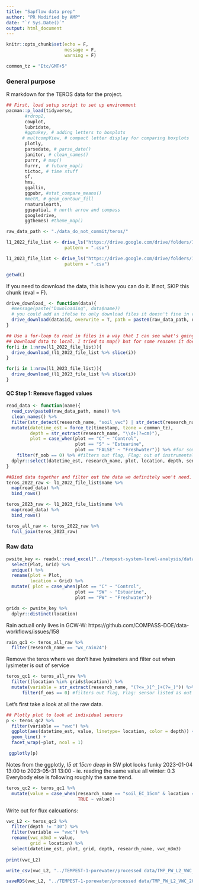 ```yaml
---
title: "Sapflow data prep"
author: "PR Modified by AMP"
date: "`r Sys.Date()`"
output: html_document
---
```


```r
knitr::opts_chunk$set(echo = F, 
                      message = F,
                      warning = F)

common_tz = "Etc/GMT+5"
```

### General purpose

R markdown for the TEROS data for the project. 

```r
## First, load setup script to set up environment
pacman::p_load(tidyverse, 
       #rdrop2, 
       cowplot, 
       lubridate, 
       #ggtukey, # adding letters to boxplots
      # multcompView, # compact letter display for comparing boxplots
       plotly,
       parsedate, # parse_date()
       janitor, # clean_names()
       purrr, # map()
       furrr,  # future_map()
       tictoc, # time stuff
       sf, 
       hms,
       ggallin,
       ggpubr, #stat_compare_means()
       #metR, # geom_contour_fill
       rnaturalearth,
       ggspatial, # north arrow and compass
       googledrive, 
       ggthemes) #theme_map()
```

```r
raw_data_path <- "./data_do_not_commit/teros/"

l1_2022_file_list <- drive_ls("https://drive.google.com/drive/folders/1z-ecWwa7Xa2pbGOl6rZEW6p8RbLL8QdX", 
                      pattern = ".csv")

l1_2023_file_list <- drive_ls("https://drive.google.com/drive/folders/1-ebNwEWViTIo2fb6fmPryfXJmD_VmHsK", 
                      pattern = ".csv")

getwd()
```

If you need to download the data, this is how you can do it. If not, SKIP this chunk (eval = F). 

```r

drive_download_ <- function(data){
  #message(paste("Downloading", data$name))
  # you could add an ifelse to only download files it doesn't fine in raw_data_path
  drive_download(data$id, overwrite = T, path = paste0(raw_data_path, data$name))
}

## Use a for-loop to read in files in a way that I can see what's going on
## Download data to local. I tried to map() but for some reasons it doesn't work?
for(i in 1:nrow(l1_2022_file_list)){
  drive_download_(l1_2022_file_list %>% slice(i))
}

for(i in 1:nrow(l1_2023_file_list)){
  drive_download_(l1_2023_file_list %>% slice(i))
}
```

#### QC Step 1: Remove flagged values

```r

read_data <- function(name){
  read_csv(paste0(raw_data_path, name)) %>% 
  clean_names() %>% 
  filter(str_detect(research_name, "soil_vwc") | str_detect(research_name, "soil_EC") | str_detect(research_name, "wx_rain24")) %>% #pull the teros vwc, EC, and the rain data
  mutate(datetime_est = force_tz(timestamp, tzone = common_tz), 
         depth = str_extract(research_name, "\\d+(?=cm)"),
         plot = case_when(plot == "C" ~ "Control", 
                          plot == "S" ~ "Estuarine", 
                          plot == "FALSE" ~ "Freshwater")) %>% #for some reason the FW files are coming in with FALSE not F
    filter(f_oob == 0) %>% #filters out flag, Flag: out of instrumental bounds (logical; 1=TRUE)
  dplyr::select(datetime_est, research_name, plot, location, depth, sensor_id, value, contains("f_")) 
}

##Bind data together and filter out the data we definitely won't need.
teros_2022_raw <- l1_2022_file_list$name %>% 
  map(read_data) %>% 
  bind_rows() 

teros_2023_raw <- l1_2023_file_list$name %>% 
  map(read_data) %>% 
  bind_rows() 

teros_all_raw <- teros_2022_raw %>%
  full_join(teros_2023_raw)
```

### Raw data

```r
pwsite_key <- readxl::read_excel("../tempest-system-level-analysis/data/for processing/porewater_sites_complete_key.xlsx") %>%
  select(Plot, Grid) %>%
  unique() %>%
  rename(plot = Plot,
         location = Grid) %>%
  mutate( plot = case_when(plot == "C" ~ "Control", 
                          plot == "SW" ~ "Estuarine", 
                          plot == "FW" ~ "Freshwater"))

grids <- pwsite_key %>%
  dplyr::distinct(location)

```

Rain actuall only lives in GCW-W: https://github.com/COMPASS-DOE/data-workflows/issues/158

```r

rain_qc1 <- teros_all_raw %>% 
  filter(research_name == "wx_rain24")
```

Remove the teros where we don't have lysimeters
and filter out when lysimeter is out of service 

```r

teros_qc1 <- teros_all_raw %>% 
  filter((location %in% grids$location)) %>%
  mutate(variable = str_extract(research_name, "(?<=_)[^_]+(?=_)")) %>%
      filter(f_oos == 0) #filters out flag, Flag: sensor listed as out of service (logical; 1=TRUE)
```

Let's first take a look at all the raw data. 

```r
## Plotly plot to look at individual sensors
p <- teros_qc2 %>%
  filter(variable == "vwc") %>%
  ggplot(aes(datetime_est, value, linetype= location, color = depth)) + 
  geom_line() + 
  facet_wrap(~plot, ncol = 1)

 ggplotly(p)
```
Notes from the ggplotly, *I5 at 15cm deep* in SW plot looks funky 2023-01-04 13:00 to 2023-05-31 13:00 - ie. reading the same value all winter: 0.3
Everybody else is following roughly the same trend.

```r
teros_qc2 <- teros_qc1 %>% 
  mutate(value = case_when(research_name == "soil_EC_15cm" & location == "I5" & between(datetime_est, as.POSIXct("2023-01-04 13:00", tz = common_tz), as.POSIXct("2023-05-31 13:00", tz = common_tz)) ~ NA,
                           TRUE ~ value))
```

Write out for flux calcuations:

```r

vwc_L2 <- teros_qc2 %>%
  filter(depth != "30") %>%
  filter(variable == "vwc") %>%
  rename(vwc_m3m3 = value,
         grid = location) %>%
  select(datetime_est, plot, grid, depth, research_name, vwc_m3m3)
  
print(vwc_L2)

write_csv(vwc_L2, "../TEMPEST-1-porewater/processed data/TMP_PW_L2_VWC_2022-2023.csv")

saveRDS(vwc_L2, "../TEMPEST-1-porewater/processed data/TMP_PW_L2_VWC_2022-2023.rds")
  
```


